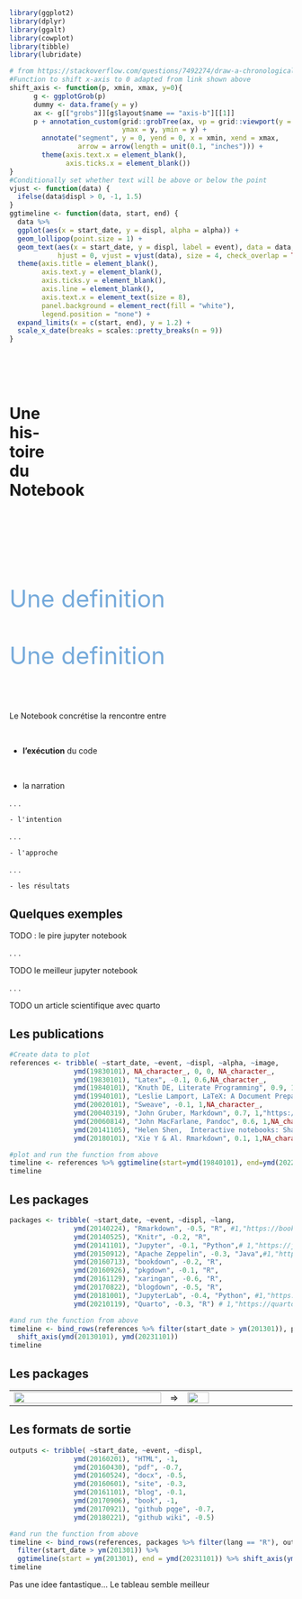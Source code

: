 ```r
library(ggplot2)
library(dplyr)
library(ggalt)
library(cowplot)
library(tibble)
library(lubridate)

# from https://stackoverflow.com/questions/7492274/draw-a-chronological-timeline-with-ggplot2
#Function to shift x-axis to 0 adapted from link shown above
shift_axis <- function(p, xmin, xmax, y=0){
      g <- ggplotGrob(p)
      dummy <- data.frame(y = y)
      ax <- g[["grobs"]][g$layout$name == "axis-b"][[1]]
      p + annotation_custom(grid::grobTree(ax, vp = grid::viewport(y = 1, height = sum(ax$height))), 
                            ymax = y, ymin = y) +
        annotate("segment", y = 0, yend = 0, x = xmin, xend = xmax, 
                 arrow = arrow(length = unit(0.1, "inches"))) +
        theme(axis.text.x = element_blank(), 
              axis.ticks.x = element_blank())
}
#Conditionally set whether text will be above or below the point
vjust <- function(data) {
  ifelse(data$displ > 0, -1, 1.5)
}
ggtimeline <- function(data, start, end) {
  data %>% 
  ggplot(aes(x = start_date, y = displ, alpha = alpha)) +
  geom_lollipop(point.size = 1) +
  geom_text(aes(x = start_date, y = displ, label = event), data = data,
            hjust = 0, vjust = vjust(data), size = 4, check_overlap = TRUE) +
  theme(axis.title = element_blank(),
        axis.text.y = element_blank(),
        axis.ticks.y = element_blank(),
        axis.line = element_blank(),
        axis.text.x = element_text(size = 8),
        panel.background = element_rect(fill = "white"),
        legend.position = "none") +
  expand_limits(x = c(start, end), y = 1.2) +
  scale_x_date(breaks = scales::pretty_breaks(n = 9))
}

```

# <br><br>Une <br>his-<br>toire <br>du <br>Notebook {.title-middle-dark background-image="images/horst_quarto_penguins_share.png" aria-label="Two happy penguins taking a selfie together in a snowy landscape."}

##  {#definition-1 .centered data-menu-title="Definition 1" background-color="#0F1620" auto-animate="true"}

::: {style="margin-top: 150px; font-size: 3em; color: #75AADB;"}
Une definition
:::

##  {#definition-2 .centered data-menu-title="Definition 2" background-color="#0F1620" auto-animate="true"}

::: {style="margin-top: 50px; font-size: 3em; color: #75AADB;"}
Une definition
:::

<br>

::: large
Le Notebook concrétise la rencontre entre
:::

<br>

::: {.fragment .fade-up .large fragment-index="1" style="text-align: left;"}
-   **l'exécution** du code\
:::

<br>

::: {.fragment .fade-up .large fragment-index="2" style="text-align: left;"}
-   la narration\
:::

. . .

    - l'intention  

. . .

    - l'approche  

. . .

    - les résultats  

## Quelques exemples {#exemples .center data-menu-title="Exemples"}

TODO : le pire jupyter notebook

. . .

TODO le meilleur jupyter notebook

. . .

TODO un article scientifique avec quarto

## Les publications

```r
#Create data to plot
references <- tribble( ~start_date, ~event, ~displ, ~alpha, ~image,
                ymd(19830101), NA_character_, 0, 0, NA_character_,
                ymd(19830101), "Latex", -0.1, 0.6,NA_character_,
                ymd(19840101), "Knuth DE, Literate Programming", 0.9, 1,NA_character_,
                ymd(19940101), "Leslie Lamport, LaTeX: A Document Preparation System", 0.8, 0.6,"https://upload.wikimedia.org/wikipedia/commons/thumb/9/92/LaTeX_logo.svg/langfr-220px-LaTeX_logo.svg.png",
                ymd(20020101), "Sweave", -0.1, 1,NA_character_,
                ymd(20040319), "John Gruber, Markdown", 0.7, 1,"https://upload.wikimedia.org/wikipedia/commons/thumb/4/48/Markdown-mark.svg/langfr-130px-Markdown-mark.svg.png",
                ymd(20060814), "John MacFarlane, Pandoc", 0.6, 1,NA_character_,
                ymd(20141105), "Helen Shen,  Interactive notebooks: Sharing the code (Nature)", 0.3, 1,NA_character_,
                ymd(20180101), "Xie Y & Al. Rmarkdown", 0.1, 1,NA_character_)

#plot and run the function from above
timeline <- references %>% ggtimeline(start=ymd(19840101), end=ymd(20221101)) %>% shift_axis(ymd(19830101), ymd(20241101))
timeline
```

## Les packages

```r

packages <- tribble( ~start_date, ~event, ~displ, ~lang,
                ymd(20140224), "Rmarkdown", -0.5, "R", #1,"https://bookdown.org/yihui/rmarkdown/images/hex-rmarkdown.png",
                ymd(20140525), "Knitr", -0.2, "R",
                ymd(20141101), "Jupyter", -0.1, "Python",# 1,"https://jupyter.org/assets/homepage/main-logo.svg",
                ymd(20150912), "Apache Zeppelin", -0.3, "Java",#1,"https://zeppelin.apache.org/docs/0.10.1/assets/themes/zeppelin/img/zeppelin_logo.png",
                ymd(20160713), "bookdown", -0.2, "R",
                ymd(20160926), "pkgdown", -0.1, "R",
                ymd(20161129), "xaringan", -0.6, "R",
                ymd(20170822), "blogdown", -0.5, "R",
                ymd(20181001), "JupyterLab", -0.4, "Python", #1,"https://jupyter.org/assets/homepage/hublogo.svg",
                ymd(20210119), "Quarto", -0.3, "R") # 1,"https://quarto.org/quarto.png")

#and run the function from above
timeline <- bind_rows(references %>% filter(start_date > ym(201301)), packages) %>% ggtimeline(start = ym(201301), end = ymd(20230101)) %>%
  shift_axis(ymd(20130101), ymd(20231101))
timeline
```

## Les packages

+------------------------------------------------------------------------------------------------------------------------------------------------+---+---------------------------------------------------------------------------------------------------+
| ![](images/1-share/rmd_ecosystem.png){fig-alt="Hex logos for various packages from the R Markdown ecosystem." fig-align="center" width="100%"} | ⇒ | ![](images/horst_quarto_ball_straight.png){fig-alt="Quarto logo." fig-align="center" width="46%"} |
+------------------------------------------------------------------------------------------------------------------------------------------------+---+---------------------------------------------------------------------------------------------------+

## Les formats de sortie

```r
outputs <- tribble( ~start_date, ~event, ~displ,
                ymd(20160201), "HTML", -1,
                ymd(20160430), "pdf", -0.7,
                ymd(20160524), "docx", -0.5,
                ymd(20160601), "site", -0.3,
                ymd(20161101), "blog", -0.1,
                ymd(20170906), "book", -1,
                ymd(20170921), "github pqge", -0.7,
                ymd(20180221), "github wiki", -0.5)

#and run the function from above
timeline <- bind_rows(references, packages %>% filter(lang == "R"), outputs) %>%
  filter(start_date > ym(201301)) %>%
  ggtimeline(start = ym(201301), end = ymd(20231101)) %>% shift_axis(ym(201301), ymd(20231101))
timeline
```

::: notes
Pas une idee fantastique... Le tableau semble meilleur
:::
